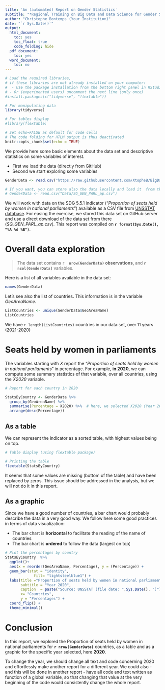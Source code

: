 ```yaml
---
title: 'An (automated) Report on Gender Statistics'
subtitle: "*Regional Training on Big Data and Data Science for Gender Statistics in Asia and the Pacific*"
author: "Christophe Bontemps (Your Institution)"
date: "`r Sys.Date()`"
output:
  html_document:
    toc: yes
    toc_float: true
    code_folding: hide
  pdf_document:
    toc: yes
  word_document:
    toc: no
---
```



```r
# Load the required libraries, 
# if these libraries are not already installed on your computer:
#  - Use the package installation from the bottom right panel in RStudio (recommended)
# - Or (experimented users) uncomment the next line (only once)
#install.packages(c("tidyverse", "flextable"))

# For manipulating data
library(tidyverse)

# For tables display
#library(flextable)

```


```r

# Set echo=FALSE as default for code cells
# The code folding for HTLM output is thus deactivated
knitr::opts_chunk$set(echo = TRUE)

```

We provide here some basic elements about the data set and descriptive statistics on some variables of interest.  

* First we load the data (directly from GitHub)
* Second we start exploring some variables

```r
GenderData <- read.csv("https://raw.githubusercontent.com/XtopheB/BigDataForGenderStats/refs/heads/main/Data/SG_GEN_PARL_ap.csv")

# If you want, you can store also the data locally and load it  from there
# GenderData <- read.csv("Data/SG_GEN_PARL_ap.csv")

```


We will work with data on the SDG 5.5.1 indicator ("*Proportion of seats held by women in national parliaments*") available as a CSV file from  [UNSSTAT database](https://unstats.un.org/SDGS/Indicators/Database/). For easing the exercise, we stored this data set on GitHub server and use a direct download of the data set from there (*SG_GEN_PARL_ap.csv*). This report was compiled on **`r format(Sys.Date(), "%A %d %B")`**.


# Overall data exploration

> The data set contains   **`r  nrow(GenderData)`  observations**, and  **`r  ncol(GenderData)`** variables.

Here is a list of all variables available in the data set: 

```r
names(GenderData)
```

Let's see also the list of countries. This information is in the variable *GeoAreaName*. 

```r
ListCountries <- unique(GenderData$GeoAreaName)
ListCountries

```
We have `r length(ListCountries)` countries in our data set, over 11 years (2021-2020)

# Seats held by women in parliaments 

The variables starting with *X* report the "*Proportion of seats held by women in national parliaments*" in percentage.  For example, **in 2020**, we can compute some summary statistics of that variable, over all countries, using the *X2020* variable.   


```r
# Report for each country in 2020

StatsByCountry <- GenderData %>%
  group_by(GeoAreaName) %>%
  summarise(Percentage = X2020) %>%  # here, we selected X2020 (Year 2020)
  arrange(desc(Percentage))

```

## As a table
We can represent the indicator as a sorted table, with highest values being on top.  

```r
# Table display (using flextable package)

# Printing the table
flextable(StatsByCountry)
```
It seems that some values are missing (bottom of the table) and have been replaced by zeros. This issue should be addressed in the analysis, but we will not do it in this report.  

## As a graphic 

Since we have a good number of countries, a bar chart would probably describe the data in a very good way. We follow here some good practices in terms of data visualization: 

- The bar chart is **horizontal** to facilitate the reading of the name of countries
- The bar chart is **ordered** to follow the data (largest on top)

```r
# Plot the percentages by country
StatsByCountry  %>%
  ggplot()+
  aes(x = reorder(GeoAreaName, Percentage), y = (Percentage)) +
  geom_bar(stat = "identity", 
             fill= "lightsteelblue1") +
  labs(title ="Proportion of seats held by women in national parliaments ", 
       subtitle = "Year 2020", 
       caption  = paste("Source: UNSSTAT (file date: ",Sys.Date(), ")"), 
       x= "Countries",
       y = "Percentages") +
  coord_flip() +
  theme_minimal()

```

# Conclusion
 In this report, we explored the Proportion of seats held by women in national parliaments for **`r nrow(GenderData)`** countries, as a table and as a graphic for the specific year selected, here **2020**.

To change the year, we should change all text and code concerning 2020 and effortlessly make another report for a different year.  We could also - and this will be done in another report - have all code and text written as function of a global variable, so that changing that value at the very beginning of the code would consistently change the whole report. 









